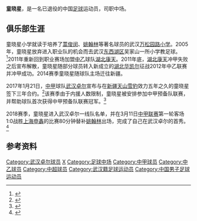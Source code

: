 {{Football player infobox
| playername = 童晓星
| fullname = 童晓星
| englishfullname = Tong Xiaoxing
| countryofbirth = {{CHN}}
| cityofbirth = [[湖北|湖北]][[武汉|武汉]]
| dateofbirth = {{birth date and age|1987|1|7}}
| position = 中场
| currentclub = [[武汉足球俱乐部|武汉]]（青训教练）
| clubnumber = 
| youthyears =
| youthclubs = 
| years1 =  2011
| clubs1 =  [[湖北康天|湖北康天]]
| caps1 =  ? | goals1 =  ? 
| years2 =  2012-2016
| clubs2 =  [[新疆天山雪豹|新疆天山雪豹]]
| caps2 =  107 | goals2 =  8  
| years3 =  2017-2021
| clubs3 =  [[武汉卓尔|武汉卓尔]]
| caps3 =   | goals3 =  
| nationalyears =
| nationalteam =
| nationalcaps(goals) =
| pcupdate = 2017年2月17日
| ntupdate = 
|}}
'''童晓星'''{{BD|1987年|1月7日|||}}，是一名已退役的中国[[足球|足球]]运动员，司职中场。

==俱乐部生涯==
童晓星小学就读于培养了[[蒿俊闵|蒿俊闵]]、[[姚翰林|姚翰林]]等著名球员的武汉[[万松园路小学|万松园路小学]]。2005年，童晓星放弃进入职业队的机会而去武汉[[东西湖区|东西湖区]]吴家山一所小学教足球。<ref>{{cite web |url=http://mt.sohu.com/20161211/n475524323.shtml |title=曾诚母校勇夺校园三冠王 恩师两鬓已斑白！ |author= |date=2016年12月11日 |publisher=搜狐体育  |accessdate=2017年2月17日}}</ref>2011年重新回到职业赛场加盟[[中乙|中乙]]球队[[湖北康天|湖北康天]]。2011年底，[[湖北康天|湖北康天]]冲甲失败之后宣布解散，童晓星随部分球员转入新成立的[[湖北华凯尔|湖北华凯尔]]征战2012年中乙联赛并冲甲成功。2014赛季童晓星随球队主场迁往新疆。

2017年1月21日，[[中甲|中甲]]球队[[武汉卓尔|武汉卓尔]]宣布与在[[新疆天山雪豹|新疆天山雪豹]]效力五年之久的童晓星签下三年合约。<ref name="tongxiaoxingsudi">{{cite |url=http://sports.sohu.com/20170120/n479252798.shtml |title=官方：武汉卓尔签约边路快马童晓星、苏迪 |date=2017年1月20日 |publisher=搜狐体育 |accessdate=2017年2月17日 |archive-date=2017年2月1日 |archive-url=https://web.archive.org/web/20170201234540/http://sports.sohu.com/20170120/n479252798.shtml |dead-url=no }}</ref>该赛季由于内援人数限制，童晓星被安排参加中甲预备队联赛，并帮助球队首次获得中甲预备队联赛冠军。<ref>{{cite web|title=卓尔预备队获中甲预备队联赛冠军 青年军强势崛起|url=http://sports.sina.com.cn/china/b/2017-10-23/doc-ifymzqpq3629134.shtml|website=新浪体育|accessdate=2018-03-19|archive-date=2019-06-11|archive-url=https://web.archive.org/web/20190611162709/http://sports.sina.com.cn/china/b/2017-10-23/doc-ifymzqpq3629134.shtml|dead-url=no}}</ref>

2018赛季，童晓星进入武汉卓尔一线队名单，并在3月11日[[中甲联赛|中甲联赛]]第一轮客场1:0战胜[[上海申鑫|上海申鑫]]的比赛80分钟替补[[姚翰林|姚翰林]]出场，完成了自己在武汉卓尔的首秀。<ref>{{cite web|title=中甲-亚冠银靴一锤定音 卓尔客场1-0申鑫开门红|url=http://sports.sina.com.cn/china/b/2018-03-11/doc-ifxpwyhx0639873.shtml|website=新浪体育|accessdate=2018-03-19|archive-date=2019-06-09|archive-url=https://web.archive.org/web/20190609220704/http://sports.sina.com.cn/china/b/2018-03-11/doc-ifxpwyhx0639873.shtml|dead-url=no}}</ref>

==参考资料==
{{reflist}}

{{2011年中乙分类名单湖北康天}}
{{2012年中乙分类名单湖北华凯尔}}
{{2013年中甲分类名单湖北华凯尔}}
{{2014年中甲分类名单新疆}}
{{2015年中甲分类名单新疆}}
{{2016年中甲分类名单新疆}}
{{2018年中甲分类名单武汉}}
{{2019年中超分类名单武汉}}
{{2020年中超分类名单武汉}}

{{DEFAULTSORT:Tong Xiaoxing}}
[[Category:武汉卓尔球员|Category:武汉卓尔球员]]
[[Category:童姓|X]]
[[Category:足球中场|Category:足球中场]]
[[Category:中甲球员|Category:中甲球员]]
[[Category:中乙球员|Category:中乙球员]]
[[Category:中超球员|Category:中超球员]]
[[Category:武汉籍足球运动员|Category:武汉籍足球运动员]]
[[Category:中国男子足球运动员|Category:中国男子足球运动员]]